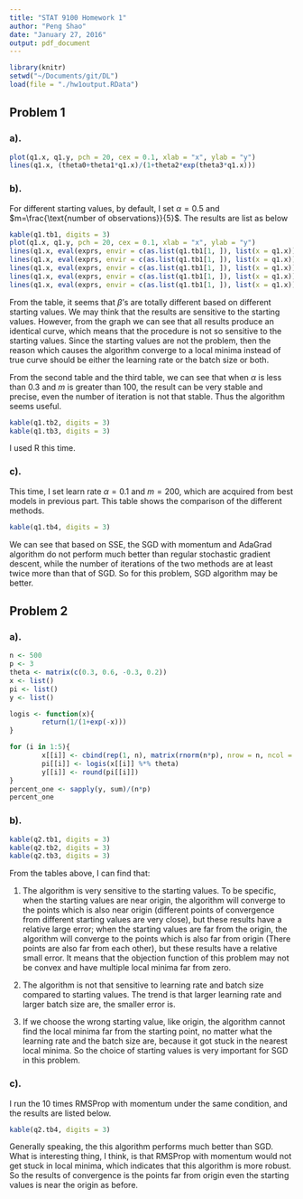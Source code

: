 ```yaml
---
title: "STAT 9100 Homework 1"
author: "Peng Shao"
date: "January 27, 2016"
output: pdf_document
---
```


```r
library(knitr)
setwd("~/Documents/git/DL")
load(file = "./hw1output.RData")
```

## Problem 1
### a).

```r
plot(q1.x, q1.y, pch = 20, cex = 0.1, xlab = "x", ylab = "y")
lines(q1.x, (theta0+theta1*q1.x)/(1+theta2*exp(theta3*q1.x)))
```


### b). 

For different starting values, by default, I set $\alpha=0.5$ and $m=\frac{\text{number of observations}}{5}$. The results are list as below
```r
kable(q1.tb1, digits = 3)
plot(q1.x, q1.y, pch = 20, cex = 0.1, xlab = "x", ylab = "y")
lines(q1.x, eval(exprs, envir = c(as.list(q1.tb1[1, ]), list(x = q1.x))), col = 1, lty = 1)
lines(q1.x, eval(exprs, envir = c(as.list(q1.tb1[1, ]), list(x = q1.x))), col = 2, lty = 2)
lines(q1.x, eval(exprs, envir = c(as.list(q1.tb1[1, ]), list(x = q1.x))), col = 3, lty = 3)
lines(q1.x, eval(exprs, envir = c(as.list(q1.tb1[1, ]), list(x = q1.x))), col = 4, lty = 4)
lines(q1.x, eval(exprs, envir = c(as.list(q1.tb1[1, ]), list(x = q1.x))), col = 5, lty = 5)
```
From the table, it seems that $\beta$'s are totally different based on different starting values. We may think that the results are sensitive to the starting values. However, from the graph we can see that all results produce an identical curve, which means that the procedure is not so sensitive to the starting values. Since the starting values are not the problem, then the reason which causes the algorithm converge to a local minima instead of true curve should be either the learning rate or the batch size or both.

From the second table and the third table, we can see that when $\alpha$ is less than 0.3 and $m$ is greater than 100, the result can be very stable and precise, even the number of iteration is not that stable. Thus the algorithm seems useful.
```r
kable(q1.tb2, digits = 3)
kable(q1.tb3, digits = 3)
```

I used R this time.

### c).

This time, I set learn rate $\alpha=0.1$ and $m=200$, which are acquired from best models in previous part. This table shows the comparison of the different methods.
```r
kable(q1.tb4, digits = 3)
```

We can see that based on SSE, the SGD with momentum and AdaGrad algorithm do not perform much better than regular stochastic gradient descent, while the number of iterations of the two methods are at least twice more than that of SGD. So for this problem, SGD algorithm may be better.


## Problem 2

### a).

```r
n <- 500
p <- 3
theta <- matrix(c(0.3, 0.6, -0.3, 0.2))
x <- list()
pi <- list()
y <- list()

logis <- function(x){
        return(1/(1+exp(-x)))
}

for (i in 1:5){
        x[[i]] <- cbind(rep(1, n), matrix(rnorm(n*p), nrow = n, ncol = p))
        pi[[i]] <- logis(x[[i]] %*% theta)
        y[[i]] <- round(pi[[i]])
}
percent_one <- sapply(y, sum)/(n*p)
percent_one
```


### b).


```r
kable(q2.tb1, digits = 3)
kable(q2.tb2, digits = 3)
kable(q2.tb3, digits = 3)
```

From the tables above, I can find that: 

1. The algorithm is very sensitive to the starting values. To be specific, when the starting values are near origin, the algorithm will converge to the points which is also near origin (different points of convergence from different starting values are very close), but these results have a relative large error; when the starting values are far from the origin, the algorithm will converge to the points which is also far from origin (There points are also far from each other), but these results have a relative small error. It means that the objection function of this problem may not be convex and have multiple local minima far from zero. 

2. The algorithm is not that sensitive to learning rate and batch size compared to starting values. The trend is that larger learning rate and larger batch size are, the smaller error is.

3. If we choose the wrong starting value, like origin, the algorithm cannot find the local minima far from the starting point, no matter what the learning rate and the batch size are, because it got stuck in the nearest local minima. So the choice of starting values is very important for SGD in this problem.



### c).

I run the 10 times RMSProp with momentum under the same condition, and the results are listed below.
```r
kable(q2.tb4, digits = 3)
```

Generally speaking, the this algorithm performs much better than SGD. What is interesting thing, I think, is that RMSProp with momentum would not get stuck in local minima, which indicates that this algorithm is more robust. So the results of convergence is the points far from origin even the starting values is near the origin as before.



